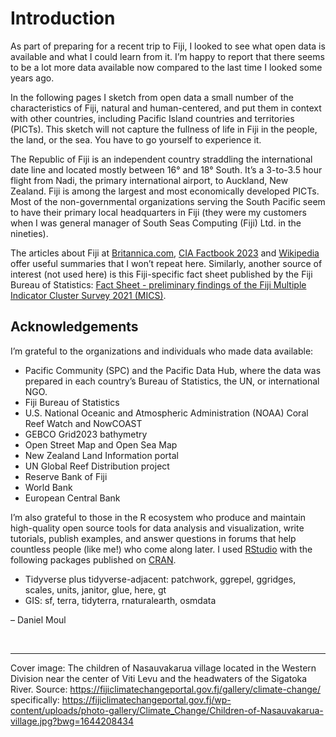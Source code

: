 # Introduction {.unnumbered}

As part of preparing for a recent trip to Fiji, I looked to see what open data is available and what I could learn from it. I'm happy to report that there seems to be a lot more data available now compared to the last time I looked some years ago.

In the following pages I sketch from open data a small number of the characteristics of Fiji, natural and human-centered, and put them in context with other countries, including Pacific Island countries and territories (PICTs). This sketch will not capture the fullness of life in Fiji in the people, the land, or the sea. You have to go yourself to experience it.

The Republic of Fiji is an independent country straddling the international date line and located mostly between 16° and 18° South. It's a 3-to-3.5 hour flight from Nadi, the primary international airport, to Auckland, New Zealand. Fiji is among the largest and most economically developed PICTs. Most of the non-governmental organizations serving the South Pacific seem to have their primary local headquarters in Fiji (they were my customers when I was general manager of South Seas Computing (Fiji) Ltd. in the nineties).

The articles about Fiji at [Britannica.com](https://www.britannica.com/place/Fiji-republic-Pacific-Ocean), [CIA Factbook 2023](https://www.cia.gov/the-world-factbook/about/archives/2023/countries/fiji/#people-and-society) and [Wikipedia](https://en.wikipedia.org/wiki/Fiji) offer useful summaries that I won't repeat here. Similarly, another source of interest (not used here) is this Fiji-specific fact sheet published by the Fiji Bureau of Statistics: [Fact Sheet - preliminary findings of the Fiji Multiple Indicator Cluster Survey 2021 (MICS)](https://www.statsfiji.gov.fj/images/documents/Fiji_MICS_2021/Fiji_MICS_2021_Fact_Sheet_-_Preliminary_Report.pdf).


## Acknowledgements

I'm grateful to the organizations and individuals who made data available:

* Pacific Community (SPC) and the Pacific Data Hub, where the data was prepared in each country's Bureau of Statistics, the UN, or international NGO.
* Fiji Bureau of Statistics
* U.S. National Oceanic and Atmospheric Administration (NOAA) Coral Reef Watch and NowCOAST
* GEBCO Grid2023 bathymetry
* Open Street Map and Open Sea Map
* New Zealand Land Information portal
* UN Global Reef Distribution project
* Reserve Bank of Fiji
* World Bank
* European Central Bank

I'm also grateful to those in the R ecosystem who produce and maintain high-quality open source tools for data analysis and visualization, write tutorials, publish examples, and answer questions in forums that help countless people (like me!) who come along later. I used [RStudio](https://posit.co/download/rstudio-desktop/) with the following packages published on [CRAN](https://cran.r-project.org).

* Tidyverse plus tidyverse-adjacent: patchwork, ggrepel, ggridges, scales, units, janitor, glue, here, gt
* GIS: sf, terra, tidyterra, rnaturalearth, osmdata

-- Daniel Moul

<br>

----

Cover image: The children of Nasauvakarua village located in the Western Division near the center of Viti Levu and the headwaters of the Sigatoka River. Source: <https://fijiclimatechangeportal.gov.fj/gallery/climate-change/> specifically: <https://fijiclimatechangeportal.gov.fj/wp-content/uploads/photo-gallery/Climate_Change/Children-of-Nasauvakarua-village.jpg?bwg=1644208434>

